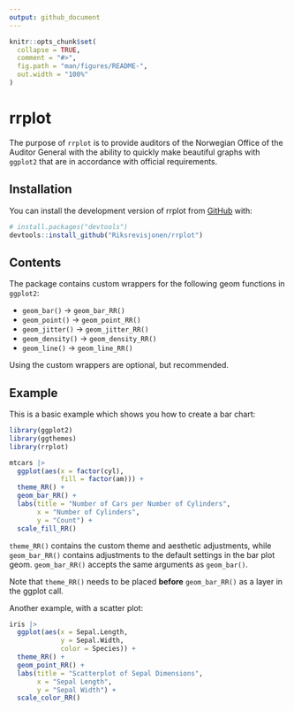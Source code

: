 ```yaml
---
output: github_document
---
```


<!-- README.md is generated from README.Rmd. Please edit that file -->

```r
knitr::opts_chunk$set(
  collapse = TRUE,
  comment = "#>",
  fig.path = "man/figures/README-",
  out.width = "100%"
)
```

# rrplot

<!-- badges: start -->
<!-- badges: end -->

The purpose of `rrplot` is to provide auditors of the Norwegian Office of the Auditor General with the ability to quickly make beautiful graphs with `ggplot2` that are in accordance with official requirements.

## Installation

You can install the development version of rrplot from [GitHub](https://github.com/) with:

``` r
# install.packages("devtools")
devtools::install_github("Riksrevisjonen/rrplot")
```

## Contents

The package contains custom wrappers for the following geom functions in `ggplot2`:

* `geom_bar()` -> `geom_bar_RR()` 
* `geom_point()` -> `geom_point_RR()` 
* `geom_jitter()` -> `geom_jitter_RR()` 
* `geom_density()` -> `geom_density_RR()` 
* `geom_line()` -> `geom_line_RR()` 

Using the custom wrappers are optional, but recommended. 

## Example

This is a basic example which shows you how to create a bar chart:

```r
library(ggplot2)
library(ggthemes)
library(rrplot)

mtcars |> 
  ggplot(aes(x = factor(cyl),
             fill = factor(am))) +
  theme_RR() +
  geom_bar_RR() +
  labs(title = "Number of Cars per Number of Cylinders", 
       x = "Number of Cylinders", 
       y = "Count") +
  scale_fill_RR()

```

`theme_RR()` contains the custom theme and aesthetic adjustments, while `geom_bar_RR()` contains adjustments to the default settings in the bar plot geom. `geom_bar_RR()` accepts the same arguments as `geom_bar()`.

Note that `theme_RR()` needs to be placed **before** `geom_bar_RR()` as a layer in the ggplot call.

Another example, with a scatter plot:

```r

iris |> 
  ggplot(aes(x = Sepal.Length, 
             y = Sepal.Width, 
             color = Species)) +
  theme_RR() +
  geom_point_RR() +
  labs(title = "Scatterplot of Sepal Dimensions", 
       x = "Sepal Length", 
       y = "Sepal Width") +
  scale_color_RR()

```


